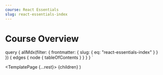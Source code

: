 ```yaml
---
course: React Essentials
slug: react-essentials-index
---
```



# Course Overview

  query {
    allMdx(filter: { frontmatter: { slug: { eq: "react-essentials-index" } } }) {
      edges { node { tableOfContents } }
    }
  }
`

<!-- End of GraphQL Query -->

  <TemplatePage {...rest}>
    <Sidebar
      subSections={data.allMdx.edges[0].node.tableOfContents.items[0].items}
      section="react-essentials-index"
    />
    <Card className="tu-ml-2" id="main-content">
      {children}
    </Card>
  </TemplatePage>
)
